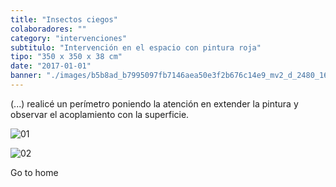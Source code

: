 ```yaml
---
title: "Insectos ciegos"
colaboradores: ""
category: "intervenciones"
subtitulo: "Intervención en el espacio con pintura roja"
tipo: "350 x 350 x 38 cm"
date: "2017-01-01"
banner: "./images/b5b8ad_b7995097fb7146aea50e3f2b676c14e9_mv2_d_2480_1653_s_2.jpg"
---
```


(...) realicé un perímetro poniendo la atención en extender la pintura y observar el acoplamiento con la superficie.

![01](./images/b5b8ad_b7995097fb7146aea50e3f2b676c14e9_mv2_d_2480_1653_s_2.jpg)

![02](./images/b5b8ad_32545d678c934942a5e014cd2921d033_mv2.jpg)

<Link to="/">Go to home</Link>